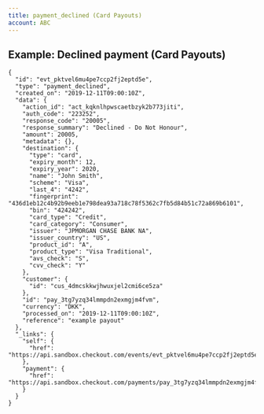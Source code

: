 ```yaml
---
title: payment_declined (Card Payouts)
account: ABC
---
```


Example: Declined payment (Card Payouts)
----------------------------------------

    {
      "id": "evt_pktvel6mu4pe7ccp2fj2eptd5e",
      "type": "payment_declined",
      "created_on": "2019-12-11T09:00:10Z",
      "data": {
        "action_id": "act_kqknlhpwscaetbzyk2b773jiti",
        "auth_code": "223252",
        "response_code": "20005",
        "response_summary": "Declined - Do Not Honour",
        "amount": 20005,
        "metadata": {},
        "destination": {
          "type": "card",
          "expiry_month": 12,
          "expiry_year": 2020,
          "name": "John Smith",
          "scheme": "Visa",
          "last_4": "4242",
          "fingerprint": "436d1eb12c4b92b9eeb1e798dea93a718c78f5362c7fb5d84b51c72a869b6101",
          "bin": "424242",
          "card_type": "Credit",
          "card_category": "Consumer",
          "issuer": "JPMORGAN CHASE BANK NA",
          "issuer_country": "US",
          "product_id": "A",
          "product_type": "Visa Traditional",
          "avs_check": "S",
          "cvv_check": "Y"
        },
        "customer": {
          "id": "cus_4dmcskkwjhwuxjel2cmi6ce5za"
        },
        "id": "pay_3tg7yzq34lmmpdn2exmgjm4fvm",
        "currency": "DKK",
        "processed_on": "2019-12-11T09:00:10Z",
        "reference": "example payout"
      },
      "_links": {
        "self": {
          "href": "https://api.sandbox.checkout.com/events/evt_pktvel6mu4pe7ccp2fj2eptd5e"
        },
        "payment": {
          "href": "https://api.sandbox.checkout.com/payments/pay_3tg7yzq34lmmpdn2exmgjm4fvm"
        }
      }
    }
    




